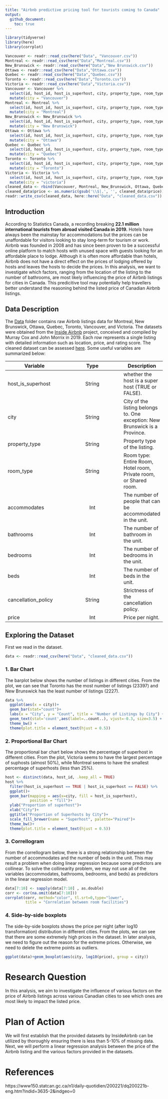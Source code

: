 ```yaml
---
title: "Airbnb predictive pricing tool for tourists coming to Canada"
output: 
  github_document:
    toc: true
---
```


```r
library(tidyverse)
library(here)
library(corrplot)
```

```r
Vancouver <- readr::read_csv(here("Data", "Vancouver.csv"))
Montreal <- readr::read_csv(here("Data","Montreal.csv"))
New_Brunswick <- readr::read_csv(here("Data","New Brunswick.csv"))
Ottawa <- readr::read_csv(here("Data","Ottawa.csv"))
Quebec <- readr::read_csv(here("Data","Quebec.csv"))
Toronto <- readr::read_csv(here("Data","Toronto.csv"))
Victoria <- readr::read_csv(here("Data","Victoria.csv"))
Vancouver <- Vancouver %>% 
  select(id, host_id, host_is_superhost, city, property_type, room_type, accommodates, bathrooms, bedrooms, beds, cancellation_policy, price) %>% 
  mutate(city = "Vancouver")
Montreal <- Montreal %>% 
  select(id, host_id, host_is_superhost, city, property_type, room_type, accommodates, bathrooms, bedrooms, beds, cancellation_policy, price) %>% 
  mutate(city = "Montreal")
New_Brunswick <- New_Brunswick %>% 
  select(id, host_id, host_is_superhost, city, property_type, room_type, accommodates, bathrooms, bedrooms, beds, cancellation_policy, price) %>% 
  mutate(city = "New Brunswick")
Ottawa <- Ottawa %>% 
  select(id, host_id, host_is_superhost, city, property_type, room_type, accommodates, bathrooms, bedrooms, beds, cancellation_policy, price) %>% 
  mutate(city = "Ottawa")
Quebec <- Quebec %>% 
  select(id, host_id, host_is_superhost, city, property_type, room_type, accommodates, bathrooms, bedrooms, beds, cancellation_policy, price) %>% 
  mutate(city = "Quebec")
Toronto <- Toronto %>% 
  select(id, host_id, host_is_superhost, city, property_type, room_type, accommodates, bathrooms, bedrooms, beds, cancellation_policy, price) %>% 
  mutate(city = "Toronto")
Victoria <- Victoria %>% 
  select(id, host_id, host_is_superhost, city, property_type, room_type, accommodates, bathrooms, bedrooms, beds, cancellation_policy, price) %>% 
  mutate(city = "victoria")
cleaned_data <- rbind(Vancouver, Montreal, New_Brunswick, Ottawa, Quebec, Toronto, Victoria)
cleaned_data$price <- as.numeric(gsub('\\$|,', '', cleaned_data$price))
readr::write_csv(cleaned_data, here::here("Data", "cleaned_data.csv"))
```

## Introduction

According to Statistics Canada, a recording breaking **22.1 million international tourists from abroad visited Canada in 2019.** Hotels have always been the mainstay for accommodations but the prices can be unaffordable for visitors looking to stay long-term for tourism or work. Airbnb was founded in 2008 and has since been proven to be a successful online platform to match hosts with unused space with guests looking for an affordable place to lodge. Although it is often more affordable than hotels, Airbnb does not have a direct effect on the prices of lodging offered by hosts and leaves the hosts to decide the prices. In this analysis, we want to investigate which factors, ranging from the location of the listing to the number of bathrooms, are most likely influencing the price of Airbnb listings for cities in Canada. This predicitive tool may potentially help travellers better understand the reasoning behind the listed price of Canadian Airbnb listings. 

## Data Description

The [Data](https://github.com/STAT547-UBC-2019-20/group_3_mksm1228_sihaoyu1220/tree/master/Data) folder contains raw Airbnb listings data for Montreal, New Brunswick, Ottawa, Quebec, Toronto, Vancouver, and Victoria. The datasets were obtained from the [Inside Airbnb](http://insideairbnb.com/new-york-city/) project, conceived and compiled by Murray Cox and John Morrix in 2019. Each row represents a single listing with detailed information such as location, price, and rating score. The cleaned dataset can be assessed [here](https://github.com/STAT547-UBC-2019-20/group_3_mksm1228_sihaoyu1220/tree/master/Data/cleaned_data).  Some useful variables are summarized below: 

| Variable      | Type          | Description  |
| ------------- |:-------------:| -----|
| host_is_superhost | String  | whether the host is a super host (TRUE or FALSE). |
| city | String | City of the listing belongs to. One exception: New Brunswick is a Province. |
| property_type | String | Property type of the listing. |
| room_type | String | Room type: Entire Room, Hotel room, Private room, or Shared room. |
| accommodates | Int | The number of people that can be accommodated in the unit. |
| bathrooms | Int | The number of bathroom in the unit.|
| bedrooms | Int | The number of bedrooms in the unit. |
| beds | Int | The number of beds in the unit. |
| cancellation_policy | String | Strictness of the cancellation policy. |
| price | Int | Price per night. |

## Exploring the Dataset

First we read in the dataset.

```r
data <- readr::read_csv(here("Data", "cleaned_data.csv"))
```

### 1. Bar Chart

The barplot below shows the number of listings in different cities. From the plot, we can see that Toronto has the most number of listings (23397) and New Brunswick has the least number of listings (2227).

```r
data %>% 
  ggplot(aes(x = city))+
  geom_bar(stat="count")+
  labs(x = "City", y = "Count", title = "Number of Listings by City") + 
  geom_text(stat='count',aes(label=..count..), vjust=-0.3, size=3.5) + 
  theme_bw() +
  theme(plot.title = element_text(hjust = 0.5))
```

### 2. Proportional Bar Chart

The proportional bar chart below shows the percentage of superhost in different cities. From the plot, Victoria seems to have the largest percentage of suphosts (almost 50\%), while Montreal seems to have the smallest percentage of superhosts (less than 25\%).

```r
host <- distinct(data, host_id, .keep_all = TRUE)
host %>% 
  filter(host_is_superhost == TRUE | host_is_superhost == FALSE) %>% 
  ggplot()+
  geom_bar(mapping = aes(x=city, fill = host_is_superhost),
           position = "fill")+
  ylab("Proportion of superhost")+
  xlab("City")+
  ggtitle("Proportion of Superhosts by City")+
  scale_fill_brewer(name = "Superhost", palette="Paired")+
  theme_bw()+
  theme(plot.title = element_text(hjust = 0.5))
```

### 3. Correllogram 

From the correllogram below, there is a strong relationship between the number of accommodates and the number of beds in the unit. This may result a problem when doing linear regression because some predictors are collinear. To solve the collinearity problem, we may not use all of the variables (accommodates, bathrooms, bedrooms, and beds) as predictors in the linear regression model.

```r
data[7:10] <- sapply(data[7:10] , as.double)
corr <- cor(na.omit(data[7:10]))
corrplot(corr, method="color", tl.srt=0,type="lower",
         title = "Correlation between room facilities")
```

### 4. Side-by-side boxplots

The side-by-side boxplots shows the price per night (after log10 transformation) distribution in different cities. From the plots, we can see that there are some extremely high prices in the dataset. In later analysis, we need to figure out the reason for the extreme prices. Otherwise, we need to delete the extreme points as outliers.

```r
ggplot(data)+geom_boxplot(aes(city, log10(price), group = city))
```


# Research Question

In this analysis, we aim to investigate the influence of various factors on the price of Airbnb listings across various Canadian cities to see which ones are most likely to impact the listed price. 

# Plan of Action

We will first establish that the provided datasets by InsideAirbnb can be utilized by thoroughly ensuring there is less than 5-10% of missing data. Next, we will perform a linear regression analysis between the price of the Airbnb listing and the various factors provided in the datasets. 

# References

https://www150.statcan.gc.ca/n1/daily-quotidien/200221/dq200221b-eng.htm?indid=3635-2&indgeo=0
